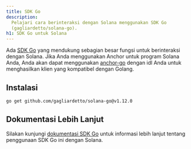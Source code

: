 ```yaml
---
title: SDK Go
description:
  Pelajari cara berinteraksi dengan Solana menggunakan SDK Go
  (gagliardetto/solana-go).
h1: SDK Go untuk Solana
---
```


Ada [SDK Go](https://github.com/gagliardetto/solana-go) yang mendukung sebagian
besar fungsi untuk berinteraksi dengan Solana. Jika Anda menggunakan Anchor
untuk program Solana Anda, Anda akan dapat menggunakan
[anchor-go](https://github.com/gagliardetto/anchor-go) dengan idl Anda untuk
menghasilkan klien yang kompatibel dengan Golang.

## Instalasi

```bash title="Terminal"
go get github.com/gagliardetto/solana-go@v1.12.0
```

## Dokumentasi Lebih Lanjut

Silakan kunjungi
[dokumentasi SDK Go](https://github.com/gagliardetto/solana-go?tab=readme-ov-file#installation)
untuk informasi lebih lanjut tentang penggunaan SDK Go ini dengan Solana.
